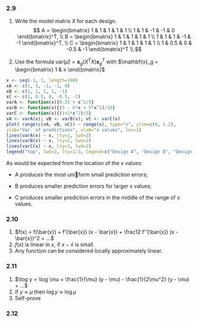 ### 2.9

1.  Write the model matrix $X$ for each design. $$
      A = \begin{bmatrix} 
      1 & 1 & 1 & 1 & 1 \\
      1 & 1 & -1 & -1 & 0
      \end{bmatrix}^T,  \\
      B = \begin{bmatrix} 
      1 & 1 & 1 & 1 & 1 \\
      1 & 1 & 1 & -1 & -1
      \end{bmatrix}^T, \\
      C = \begin{bmatrix} 
      1 & 1 & 1 & 1 & 1 \\
      1 & 0.5 & 0 & -0.5 & -1
      \end{bmatrix}^T \\
    $$

2.  Use the formula $\text{var}(\hat{\mu}) = \mathbf{x}_g (X^TX) \mathbf{x}^T_g$ with $\mathbf{x}_g = \begin{bmatrix} 1 & x \end{bmatrix}$

```r
x <- seq(-1, 1, length=100)
xA <- c(1, 1, -1, -1, 0)
xB <- c(1, 1, 1, 1, -1)
xC <- c(1, 0.5, 0, -0.5, -1)
varA <- function(x){0.25 + x^2/5}
varB <- function(x){(5 - 6*x + 5*x^2)/16}
varC <- function(x){(1+2*x^2)/5}
vA <- varA(x); vB <- varB(x); vC <- varC(x)
plot( range(c(vA, vB, vC)) ~ range(x), type="n", ylim=c(0, 1.2),
ylab="Var. of predictions", xlab="x values", las=1)
lines(varA(x) ~ x, lty=1, lwd=2)
lines(varB(x) ~ x, lty=2, lwd=2)
lines(varC(x) ~ x, lty=3, lwd=2)
legend("top", lwd=2, lty=1:3, legend=c("Design A", "Design B", "Design C"))
```

As would be expected from the location of the x values:

-   A produces the most uniform small prediction errors;

-   B produces smaller prediction errors for larger x values;

-   C produces smaller prediction errors in the middle of the range of x values.

### 2.10 

1.  $f(x) = f(\bar{x}) + f'(\bar{x}) (x - \bar{x}) + \frac12 f''(\bar{x}) (x - \bar{x})^2 + ...$
2.   $f(x)$ is linear in $x$, if $x − \bar{x}$ is small.
3.  Any function can be considered locally approximately linear.

### 2.11

1.  $\log y = \log \mu + \frac{1}{\mu} (y - \mu) - \frac{1}{2\mu^2} (y - \mu) + ...$
2.  If $y \approx \mu$ then $\log y \approx \log \mu$
3.  Self-prove

### 2.12
